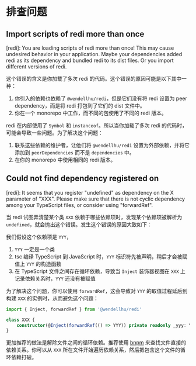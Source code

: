 
# 排查问题

## Import scripts of redi more than once

<Callout>
[redi]: You are loading scripts of redi more than once! This may cause undesired behavior in your application.
Maybe your dependencies added redi as its dependency and bundled redi to its dist files. Or you import different versions of redi.
</Callout>

这个错误的含义是你加载了多次 redi 的代码。这个错误的原因可能是以下其中一种：

1. 你引入的依赖也依赖了 `@wendellhu/redi`，但是它们没有将 redi 设置为 peer dependency，而是将 redi 打包到了它们的 dist 文件中。
2. 你在一个 monorepo 中工作，而不同的包使用了不同的 redi 版本。

redi 在内部使用了 `Symbol` 和 `instanceof`。所以当你加载了多次 redi 的代码时，可能会导致一些问题。为了解决这个问题：

1. 联系这些依赖的维护者，让他们将 `@wendellhu/redi` 设置为外部依赖，并将它添加到 `peerDependencies` 而不是 `dependencies` 中。
2. 在你的 monorepo 中使用相同的 redi 版本。

## Could not find dependency registered on

<Callout>
[redi]: It seems that you register "undefined" as dependency on the X parameter of "XXX". Please make sure that there is not cyclic dependency among your TypeScript files, or consider using "forwardRef".
</Callout>

当 redi 试图弄清楚某个类 `XXX` 依赖于哪些依赖项时，发现某个依赖项被解析为 `undefined`，就会抛出这个错误。发生这个错误的原因大致如下：

我们假设这个依赖项是 `YYY`，

1. `YYY` 一定是一个类
2. tsc 编译 TypeScript 到 JavaScript 时，`YYY` 标识符先被声明，稍后才会被赋值上 `YYY` 的构造函数
3. 在 TypeScript 文件之间存在循环依赖，导致当 `Inject` 装饰器视图在 `XXX` 上记录依赖关系时，`YYY` 还没有被赋值

为了解决这个问题，你可以使用 `forwardRef`，这会导致对 `YYY` 的取值过程延后到构建 `XXX` 的实例时，从而避免这个问题：

```ts
import { Inject, forwardRef } from '@wendellhu/redi'

class XXX {
    constructor(@Inject(forwardRef(() => YYY)) private readonly _yyy: YYY) {}
}

```

更加推荐的做法是解除文件之间的循环依赖。推荐使用 [bnpm](https://www.npmjs.com/package/dpdm) 来查找文件直接的依赖关系。你可以从  `XXX` 所在文件开始遍历依赖关系，然后把包含这个文件的循环依赖打破。

